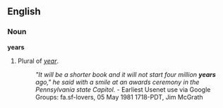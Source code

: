 ==English==
===Noun===
'''years'''

#Plural of ''[[year]]''.
#:''"It will be a shorter book and it will not start four million '''years''' ago," he said with a smile at an awards ceremony in the Pennsylvania state Capitol.'' - Earliest Usenet use via Google Groups: fa.sf-lovers, 05 May 1981 1718-PDT, Jim McGrath